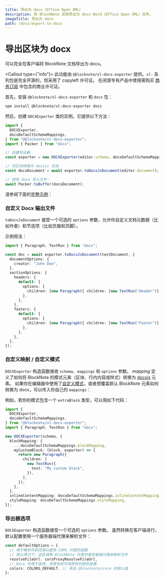 ```yaml
---
title: 导出为 docx（Office Open XML）
description: 将 BlockNote 文档导出为 docx Word（Office Open XML）文件。
imageTitle: 导出为 docx
path: /docs/export-to-docx
---
```



# 导出区块为 docx

可以完全在客户端将 BlockNote 文档导出为 docx。

<Callout type={"info"}>
  此功能由 `@blocknote/xl-docx-exporter` 提供。`xl-` 系列包是完全开源的，但采用了 copyleft 许可证。
  在闭源专有产品中使用需购买 [商务订阅](/pricing) 中包含的商业许可证。
</Callout>

首先，安装 `@blocknote/xl-docx-exporter` 和 `docx` 包：

```bash
npm install @blocknote/xl-docx-exporter docx
```

然后，创建 `DOCXExporter` 类的实例。它提供以下方法：

```typescript
import {
  DOCXExporter,
  docxDefaultSchemaMappings,
} from "@blocknote/xl-docx-exporter";
import { Packer } from "docx";

// 创建导出器
const exporter = new DOCXExporter(editor.schema, docxDefaultSchemaMappings);

// 将区块转换为 docxjs 文档
const docxDocument = await exporter.toDocxJsDocument(editor.document);

// 使用 docx 写入文件：
await Packer.toBuffer(docxDocument);
```

请参阅下面的[完整示例](/examples/interoperability/converting-blocks-to-docx)：

<Example name="interoperability/converting-blocks-to-docx" />

### 自定义 Docx 输出文件

`toDocxJsDocument` 接受一个可选的 `options` 参数，允许你自定义文档元数据（比如作者）和节选项（比如页眉和页脚）。

示例用法：

```typescript
import { Paragraph, TextRun } from "docx";

const doc = await exporter.toDocxJsDocument(testDocument, {
  documentOptions: {
    creator: "John Doe",
  },
  sectionOptions: {
    headers: {
      default: {
        options: {
          children: [new Paragraph({ children: [new TextRun("Header")] })],
        },
      },
    },
    footers: {
      default: {
        options: {
          children: [new Paragraph({ children: [new TextRun("Footer")] })],
        },
      },
    },
  },
});
```

### 自定义映射 / 自定义模式

`DOCXExporter` 构造函数接收 `schema`、`mappings` 和 `options` 参数。
_mapping_ 定义了如何将 BlockNote 的模式元素（区块、行内内容或样式）转换为 [docxjs](https://docx.js.org/) 元素。
如果你在编辑器中使用了[自定义模式](/docs/custom-schemas)，或者想覆盖默认 BlockNote 元素如何转换为 docx，可以传入你自己的 `mappings`：

例如，若你的模式包含一个 `extraBlock` 类型，可以用如下代码：

```typescript
import {
  DOCXExporter,
  docxDefaultSchemaMappings,
} from "@blocknote/xl-docx-exporter";
import { Paragraph, TextRun } from "docx";

new DOCXExporter(schema, {
  blockMapping: {
    ...docxDefaultSchemaMappings.blockMapping,
    myCustomBlock: (block, exporter) => {
      return new Paragraph({
        children: [
          new TextRun({
            text: "My custom block",
          }),
        ],
      });
    },
  },
  inlineContentMapping: docxDefaultSchemaMappings.inlineContentMapping,
  styleMapping: docxDefaultSchemaMappings.styleMapping,
});
```

### 导出器选项

`DOCXExporter` 构造函数接受一个可选的 `options` 参数。
虽然转换在客户端进行，默认配置使用一个服务器端代理来解析文件：

```typescript
const defaultOptions = {
  // 用于解析外部资源以避免 CORS 问题的函数
  // 默认情况下，这会调用 BlockNote 托管的服务器端代理来解析文件
  resolveFileUrl: corsProxyResolveFileUrl,
  // Docx 中用于高亮、背景色和字体颜色的颜色配置
  colors: COLORS_DEFAULT, // 来自 @blocknote/core 的默认值
};
```